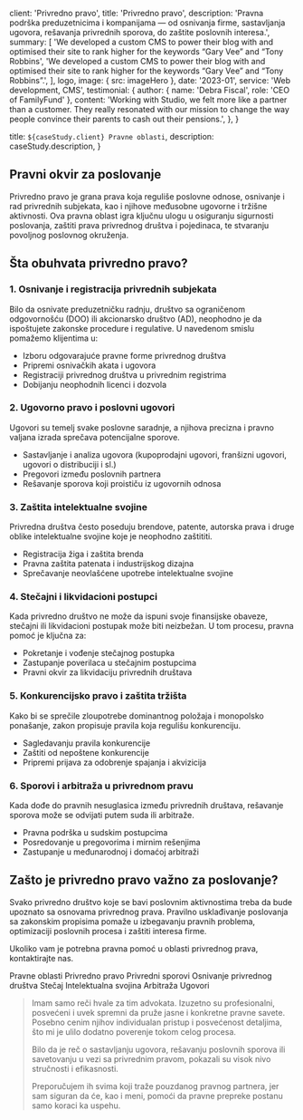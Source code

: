 
  client: 'Privredno pravo',
  title: 'Privredno pravo',
  description:
    'Pravna podrška preduzetnicima i kompanijama — od osnivanja firme, sastavljanja ugovora, rešavanja privrednih sporova, do zaštite poslovnih interesa.',
  summary: [
    'We developed a custom CMS to power their blog with and optimised their site to rank higher for the keywords “Gary Vee” and “Tony Robbins',
    'We developed a custom CMS to power their blog with and optimised their site to rank higher for the keywords “Gary Vee” and “Tony Robbins”.',
  ],
  logo,
  image: { src: imageHero },
  date: '2023-01',
  service: 'Web development, CMS',
  testimonial: {
    author: { name: 'Debra Fiscal', role: 'CEO of FamilyFund' },
    content:
      'Working with Studio, we felt more like a partner than a customer. They really resonated with our mission to change the way people convince their parents to cash out their pensions.',
  },
}

  title: `${caseStudy.client} Pravne oblasti`,
  description: caseStudy.description,
}

## Pravni okvir za poslovanje

Privredno pravo je grana prava koja reguliše poslovne odnose, osnivanje i rad privrednih subjekata, kao i njihove međusobne ugovorne i tržišne aktivnosti. Ova pravna oblast igra ključnu ulogu u osiguranju sigurnosti poslovanja, zaštiti prava privrednog društva i pojedinaca, te stvaranju povoljnog poslovnog okruženja.


## Šta obuhvata privredno pravo?

### 1. Osnivanje i registracija privrednih subjekata
Bilo da osnivate preduzetničku radnju, društvo sa ograničenom odgovornošću (DOO) ili akcionarsko društvo (AD), neophodno je da ispoštujete zakonske procedure i regulative. 
U navedenom smislu pomažemo klijentima u:

- Izboru odgovarajuće pravne forme privrednog društva
- Pripremi osnivačkih akata i ugovora
- Registraciji privrednog društva u privrednim registrima
- Dobijanju neophodnih licenci i dozvola

### 2. Ugovorno pravo i poslovni ugovori
Ugovori su temelj svake poslovne saradnje, a njihova precizna i pravno valjana izrada sprečava potencijalne sporove.

- Sastavljanje i analiza ugovora (kupoprodajni ugovori, franšizni ugovori, ugovori o distribuciji i sl.)
- Pregovori između poslovnih partnera
- Rešavanje sporova koji proističu iz ugovornih odnosa

### 3. Zaštita intelektualne svojine
Privredna društva često poseduju brendove, patente, autorska prava i druge oblike intelektualne svojine koje je neophodno zaštititi.

- Registracija žiga i zaštita brenda
- Pravna zaštita patenata i industrijskog dizajna
- Sprečavanje neovlašćene upotrebe intelektualne svojine

### 4. Stečajni i likvidacioni postupci
Kada privredno društvo ne može da ispuni svoje finansijske obaveze, stečajni ili likvidacioni postupak može biti neizbežan. U tom procesu, pravna pomoć je ključna za:

- Pokretanje i vođenje stečajnog postupka
- Zastupanje poverilaca u stečajnim postupcima
- Pravni okvir za likvidaciju privrednih društava

### 5. Konkurencijsko pravo i zaštita tržišta
Kako bi se sprečile zloupotrebe dominantnog položaja i monopolsko ponašanje, zakon propisuje pravila koja regulišu konkurenciju.
- Sagledavanju pravila konkurencije
- Zaštiti od nepoštene konkurencije
- Pripremi prijava za odobrenje spajanja i akvizicija

### 6. Sporovi i arbitraža u privrednom pravu
Kada dođe do pravnih nesuglasica između privrednih društava, rešavanje sporova može se odvijati putem suda ili arbitraže.
- Pravna podrška u sudskim postupcima
- Posredovanje u pregovorima i mirnim rešenjima
- Zastupanje u međunarodnoj i domaćoj arbitraži

## Zašto je privredno pravo važno za poslovanje?
Svako privredno društvo koje se bavi poslovnim aktivnostima treba da bude upoznato sa osnovama privrednog prava. Pravilno usklađivanje poslovanja sa zakonskim propisima pomaže u izbegavanju pravnih problema, optimizaciji poslovnih procesa i zaštiti interesa firme.

Ukoliko vam je potrebna pravna pomoć u oblasti privrednog prava, kontaktirajte nas.



<TagList>
  <TagListItem>Pravne oblasti</TagListItem>
  <TagListItem>Privredno pravo</TagListItem>
  <TagListItem>Privredni sporovi</TagListItem>
  <TagListItem>Osnivanje privrednog društva</TagListItem>
  <TagListItem>Stečaj</TagListItem>
  <TagListItem>Intelektualna svojina</TagListItem>
  <TagListItem>Arbitraža</TagListItem>
  <TagListItem>Ugovori</TagListItem>
</TagList>

<Blockquote
  author={{ name: 'Jelena Nikolić', role: 'CEO of FamilyFund' }}
  image={{ src: imageDebraFiscal }}
>
  Imam samo reči hvale za tim advokata. Izuzetno su profesionalni, posvećeni i uvek spremni da pruže jasne i konkretne pravne savete. Posebno cenim njihov individualan pristup i posvećenost detaljima, što mi je ulilo dodatno poverenje tokom celog procesa.

Bilo da je reč o sastavljanju ugovora, rešavanju poslovnih sporova ili savetovanju u vezi sa privrednim pravom, pokazali su visok nivo stručnosti i efikasnosti.

Preporučujem ih svima koji traže pouzdanog pravnog partnera, jer sam siguran da će, kao i meni, pomoći da pravne prepreke postanu samo koraci ka uspehu.
</Blockquote>

<StatList>
  <StatListItem value="8" label="Godina uspešnog rada u različitim pravnim oblastima" />
  <StatListItem value="1000+" label="Uspešno zaključenih pravnih postupaka" />
  <StatListItem value="100+" label="Zadovoljnih klijenata, fizičkih lica i privrednih društava" />
  <StatListItem value="100%" label="Pozitivno rešenih slučajeva u korist klijenata" />
</StatList>
